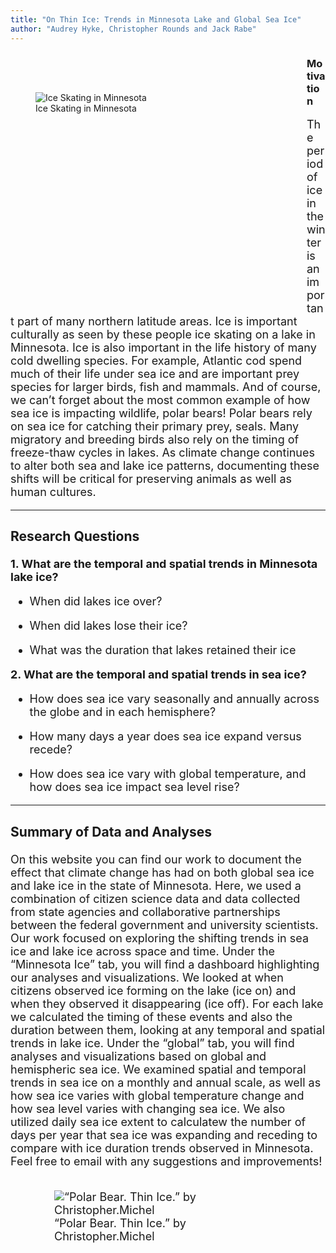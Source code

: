 ```yaml
---
title: "On Thin Ice: Trends in Minnesota Lake and Global Sea Ice"
author: "Audrey Hyke, Christopher Rounds and Jack Rabe"
---
```


<div style= "float : left; position : relative; top: 50px; width : 450px; height : 400px; padding-right: 24px; margin-bottom : 0px">
![Ice Skating in Minnesota](./photos/iceskating.jpg)

</div>

### Motivation

<font size = "4"> 
The period of ice in the winter is an important part of many northern latitude areas. Ice is important culturally as seen by these people ice skating on a lake in Minnesota. Ice is also important in the life history of many cold dwelling species.  For example, Atlantic cod spend much of their life under sea ice and are important prey species for larger birds, fish and mammals. And of course, we can't forget about the most common example of how sea ice is impacting wildlife, polar bears! Polar bears rely on sea ice for catching their primary prey, seals. Many migratory and breeding birds also rely on the timing of freeze-thaw cycles in lakes. As climate change continues to alter both sea and lake ice patterns, documenting these shifts will be critical for preserving animals as well as human cultures. 

-------------------------

### Research Questions

**1. What are the temporal and spatial trends in Minnesota lake ice?**

  + When did lakes ice over?
  
  + When did lakes lose their ice?
  
  + What was the duration that lakes retained their ice
  
**2. What are the temporal and spatial trends in sea ice?**

  + How does sea ice vary seasonally and annually across the globe and in each hemisphere?
  
  + How many days a year does sea ice expand versus recede?
  
  + How does sea ice vary with global temperature, and how does sea ice impact sea level rise?
  
-------------------------

### Summary of Data and Analyses  

On this website you can find our work to document the effect that climate change has had on both global sea ice and lake ice in the state of Minnesota. Here, we used a combination of citizen science data and data collected from state agencies and collaborative partnerships between the federal government and university scientists. Our work focused on exploring the shifting trends in sea ice and lake ice across space and time. Under the "Minnesota Ice" tab, you will find a dashboard highlighting our analyses and visualizations. We looked at when citizens observed ice forming on the lake (ice on) and when they observed it disappearing (ice off). For each lake we calculated the timing of these events and also the duration between them, looking at any temporal and spatial trends in lake ice. Under the "global" tab, you will find analyses and visualizations based on global and hemispheric sea ice. We examined spatial and temporal trends in sea ice on a monthly and annual scale, as well as how sea ice varies with global temperature change and how sea level varies with changing sea ice. We also utilized daily sea ice extent to calculatew the number of days per year that sea ice was expanding and receding to compare with ice duration trends observed in Minnesota. Feel free to email with any suggestions and improvements!


<div style= "float : right; position : relative; top: 0px; width : 450px; height : 360px; padding-right: 24px; margin-bottom : 0px">
!["Polar Bear. Thin Ice." by Christopher.Michel](./photos/polarbear_ice.jpeg)  
